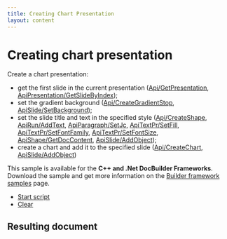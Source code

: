 ```yaml
---
title: Creating Chart Presentation
layout: content
---
```

# [](/docbuilder/buildersamples/)Creating chart presentation

Create a chart presentation:

* get the first slide in the current presentation ([Api/GetPresentation](/docbuilder/presentationapi/api/getpresentation), [ApiPresentation/GetSlideByIndex](/docbuilder/presentationapi/apipresentation/getslidebyindex));
* set the gradient background ([Api/CreateGradientStop](/docbuilder/presentationapi/api/creategradientstop), [ApiSlide/SetBackground](/docbuilder/presentationapi/apislide/setbackground));
* set the slide title and text in the specified style ([Api/CreateShape](/docbuilder/presentationapi/api/createshape), [ApiRun/AddText](/docbuilder/presentationapi/apirun/addtext), [ApiParagraph/SetJc](/docbuilder/presentationapi/apiparagraph/setjc), [ApiTextPr/SetFill](/docbuilder/presentationapi/apitextpr/setfill), [ApiTextPr/SetFontFamily](/docbuilder/presentationapi/apitextpr/setfontfamily), [ApiTextPr/SetFontSize](/docbuilder/presentationapi/apitextpr/setfontsize), [ApiShape/GetDocContent](/docbuilder/presentationapi/apishape/getdoccontent), [ApiSlide/AddObject](/docbuilder/presentationapi/apislide/addobject));
* create a chart and add it to the specified slide ([Api/CreateChart](/docbuilder/presentationapi/api/createchart), [ApiSlide/AddObject](/docbuilder/presentationapi/apislide/addobject))

This sample is available for the **C++ and .Net DocBuilder Frameworks**.\
Download the sample and get more information on the [Builder framework samples](/docbuilder/builderframeworksamples) page.

* [Start script]()
* [Clear]()

## Resulting document
